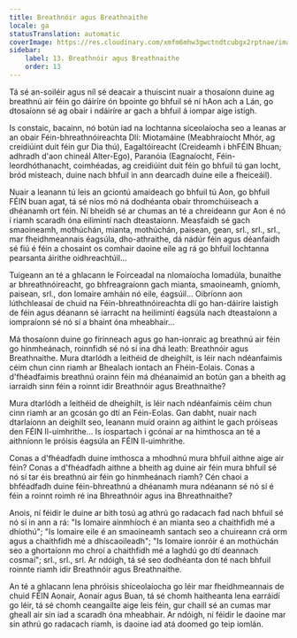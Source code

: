 ```yaml
---
title: Breathnóir agus Breathnaithe
locale: ga
statusTranslation: automatic
coverImage: https://res.cloudinary.com/xmfm6mhw3gwctndtcubgx2rptnae/image/upload/v1740468922/small_cover_tratado_de_psicologia_revolucionaria_a4c0dca4e0.webp
sidebar:
    label: 13. Breathnóir agus Breathnaithe
    order: 13
---
```

Tá sé an-soiléir agus níl sé deacair a thuiscint nuair a thosaíonn duine ag breathnú air féin go dáiríre ón bpointe go bhfuil sé ní hAon ach a Lán, go dtosaíonn sé ag obair i ndáiríre ar gach a bhfuil á iompar aige istigh.

Is constaic, bacainn, nó botún iad na lochtanna síceolaíocha seo a leanas ar an obair Féin-bhreathnóireachta Dlí: Miotamáine (Meabhraíocht Mhór, ag creidiúint duit féin gur Dia thú), Eagaltóireacht (Creideamh i bhFÉIN Bhuan; adhradh d'aon chineál Alter-Ego), Paranóia (Eagnaíocht, Féin-leordhóthanacht, coimhéadas, ag creidiúint duit féin go bhfuil tú gan locht, bród misteach, duine nach bhfuil in ann dearcadh duine eile a fheiceáil).

Nuair a leanann tú leis an gciontú amaideach go bhfuil tú Aon, go bhfuil FÉIN buan agat, tá sé níos mó ná dodhéanta obair thromchúiseach a dhéanamh ort féin. Ní bheidh sé ar chumas an té a chreideann gur Aon é nó í riamh scaradh óna eilimintí nach dteastaíonn. Measfaidh sé gach smaoineamh, mothúchán, mianta, mothúchán, paisean, gean, srl., srl., srl., mar fheidhmeannais éagsúla, dho-athraithe, dá nádúr féin agus déanfaidh sé fiú é féin a chosaint os comhair daoine eile ag rá go bhfuil lochtanna pearsanta áirithe oidhreachtúil...

Tuigeann an té a ghlacann le Foirceadal na nIomaíocha Iomadúla, bunaithe ar bhreathnóireacht, go bhfreagraíonn gach mianta, smaoineamh, gníomh, paisean, srl., don Iomaire amháin nó eile, éagsúil... Oibríonn aon lúthchleasaí de chuid na Féin-bhreathnóireachta dlí go han-dáiríre laistigh de féin agus déanann sé iarracht na heilimintí éagsúla nach dteastaíonn a iompraíonn sé nó sí a bhaint óna mheabhair...

Má thosaíonn duine go fírinneach agus go han-ionraic ag breathnú air féin go hinmheánach, roinnfidh sé nó sí ina dhá leath: Breathnóir agus Breathnaithe. Mura dtarlódh a leithéid de dheighilt, is léir nach ndéanfaimis céim chun cinn riamh ar Bhealach iontach an Fhéin-Eolais. Conas a d'fhéadfaimis breathnú orainn féin má dhéanaimid an botún gan a bheith ag iarraidh sinn féin a roinnt idir Breathnóir agus Breathnaithe?

Mura dtarlódh a leithéid de dheighilt, is léir nach ndéanfaimis céim chun cinn riamh ar an gcosán go dtí an Féin-Eolas. Gan dabht, nuair nach dtarlaíonn an deighilt seo, leanann muid orainn ag aithint le gach próiseas den FÉIN Il-uimhrithe... Is íospartach i gcónaí ar na himthosca an té a aithníonn le próisis éagsúla an FÉIN Il-uimhrithe.

Conas a d'fhéadfadh duine imthosca a mhodhnú mura bhfuil aithne aige air féin? Conas a d'fhéadfadh aithne a bheith ag duine air féin mura bhfuil sé nó sí tar éis breathnú air féin go hinmheánach riamh? Cén chaoi a bhféadfadh duine féin-bhreathnú a dhéanamh mura ndéanann sé nó sí é féin a roinnt roimh ré ina Bhreathnóir agus ina Bhreathnaithe?

Anois, ní féidir le duine ar bith tosú ag athrú go radacach fad nach bhfuil sé nó sí in ann a rá: "Is Iomaire ainmhíoch é an mianta seo a chaithfidh mé a dhíothú"; "Is Iomaire eile é an smaoineamh santach seo a chuireann crá orm agus a chaithfidh mé a dhíscaoileadh"; "Is Iomaire ionróir é an mothúchán seo a ghortaíonn mo chroí a chaithfidh mé a laghdú go dtí deannach cosmaí"; srl., srl., srl. Ar ndóigh, tá sé seo dodhéanta don té nach bhfuil roinnte riamh idir Breathnóir agus Breathnaithe.

An té a ghlacann lena phróisis shíceolaíocha go léir mar fheidhmeannais de chuid FÉIN Aonair, Aonair agus Buan, tá sé chomh haitheanta lena earráidí go léir, tá sé chomh ceangailte aige leis féin, gur chaill sé an cumas mar gheall air sin iad a scaradh óna mheabhair. Ar ndóigh, ní féidir le daoine mar sin athrú go radacach riamh, is daoine iad atá doomed go teip iomlán.

